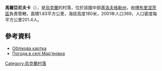 {{coord|48|4|47|N|31|58|38|E|scale:100000_region:UA|display=title}}

'''馬爾亞尼夫卡'''（{{lang-uk|Мар'янівка}}），是[[烏克蘭|烏克蘭]]的村落，位於該國中部[[基洛夫格勒州|基洛夫格勒州]]，由[[博布里涅茨區|博布里涅茨區]]負責管轄，面積1.83平方公里，海拔高度180米，2001年人口369，人口密度每平方公里201.4人。

==參考資料==
* [http://gska2.rada.gov.ua/pls/z7502/A005?rdat1=04.01.2009&rf7571=16381 Облікова картка]{{dead link|date=2018年5月 |bot=InternetArchiveBot |fix-attempted=yes }}
* [http://weather.in.ua/ua/kirovogradskaja/15030 Погода в селі Мар'янівка]

{{Ukraine-geo-stub}}
[[Category:烏克蘭村落|Category:烏克蘭村落]]